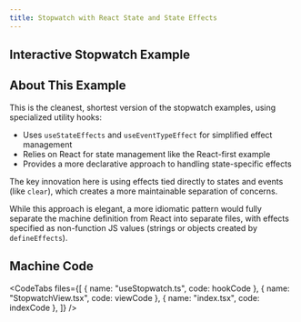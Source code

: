 ```yaml
---
title: Stopwatch with React State and State Effects
---
```



## Interactive Stopwatch Example

<div className="not-content">
  <StopwatchExample client:only="react" />
</div>

## About This Example

This is the cleanest, shortest version of the stopwatch examples, using specialized utility hooks:

- Uses `useStateEffects` and `useEventTypeEffect` for simplified effect management
- Relies on React for state management like the React-first example
- Provides a more declarative approach to handling state-specific effects

The key innovation here is using effects tied directly to states and events (like `clear`), which creates a more maintainable separation of concerns.

While this approach is elegant, a more idiomatic pattern would fully separate the machine definition from React into separate files, with effects specified as non-function JS values (strings or objects created by `defineEffects`).

## Machine Code

<CodeTabs
  files={[
    { name: "useStopwatch.ts", code: hookCode },
    { name: "StopwatchView.tsx", code: viewCode },
    { name: "index.tsx", code: indexCode },
  ]}
/>

<LinkCard title="Learn More About Effects" href="/guides/effects/" />
